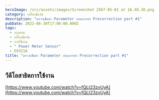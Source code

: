 ```yaml
---
heroImage: /src/assets/images/Screenshot 2567-05-02 at 16.40.38.png
category: เครื่องมือวัด
description: "ตรวจเช็คค่า Parameter ก่อนการทำ Precorrection part #1"
pubDate: 2022-06-30T17:00:00.000Z
tags:
  - กรุงเทพ
  - เครื่องมือวัด
  - การใช้งาน
  - " Power Meter Sensor"
  - E9321A
title: "ตรวจเช็คค่า Parameter ก่อนการทำ Precorrection part #1"
---
```


## วีดีโอสาธิตการใช้งาน

[https://www.youtube.com/watch?v=fQLt23zvUyA](https://www.youtube.com/watch?v=fQLt23zvUyA)
